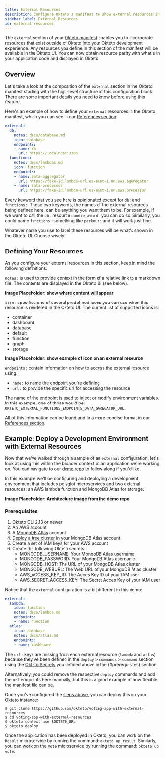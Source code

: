 ```yaml
---
title: External Resources
description: Configure Okteto's manifest to show external resources in your development environment
sidebar_label: External Resources
id: external-resources
---
```



The `external` section of your [Okteto manifest](reference/manifest) enables you to incorporate resources that exist outside of Okteto into your Okteto development experience. Any resources you define in this section of the manifest will be available in the Okteto UI. You can now obtain resource parity with what's in your application code and displayed in Okteto.

## Overview

Let's take a look at the composition of the `external` section in the Okteto manifest starting with the high-level structure of this configuration block. There are some important details you need to know before using this feature.

Here's an example of how to define your `external` resources in the Okteto manifest, which you can see in our [References section](reference/manifest/#external-object-optional):

```yaml
external:
  db:
    notes: docs/database.md
    icon: database
    endpoints:
    - name: db
      url: https://localhost:3306
  functions:
    notes: docs/lambdas.md
    icon: function
    endpoints:
    - name: data-aggregator
      url: https://fake-id.lambda-url.us-east-1.on.aws.aggregator
    - name: data-processor
      url: https://fake-id.lambda-url.us-east-1.on.aws.processor
```

Every keyword that you see here is opinionated except for `db:` and `functions:`. Those two keywords, the names of the external resources being defined here, can be anything you want them to be. For example, if we want to call the `db:` resource `dundie_award:` you can do so. Similarly, you could name `functions:` something like `parkour:` and it will work just fine.

Whatever name you use to label these resources will be what's shown in the Okteto UI. Choose wisely!

## Defining Your Resources

As you configure your external resources in this section, keep in mind the following definitions:

`notes:` is used to provide context in the form of a relative link to a markdown file. The contents are displayed in the Okteto UI (see below).

**Image Placeholder: show where content will appear**

`icon:` specifies one of several predefined icons you can use when this resource is rendered in the Okteto UI. The current list of supported icons is:

- container
- dashboard
- database
- default
- function
- graph
- storage

**Image Placeholder: show example of icon on an external resource**

`endpoints:` contain information on how to access the external resource using:

- `name:` to name the endpoint you're defining
- `url:` to provide the specific url for accessing the resource

The name of the endpoint is used to inject or modify environment variables. In this example, one of those would be: `OKTETO_EXTERNAL_FUNCTIONS_ENDPOINTS_DATA_GGREGATOR_URL`.

All of this information can be found and in a more concise format in our [References section](reference/manifest/#external-object-optional).


## Example: Deploy a Development Environment with External Resources

Now that we've walked through a sample of an `external` configuration, let's look at using this within the broader context of an application we're working on. You can navigate to our [demo repo](https://github.com/okteto/voting-app-with-external-resources) to follow along if you'd like.

In this example we'll be configuring and deploying a development environment that includes polyglot microservices and two external resources: an AWS lambda function and MongoDB Atlas for storage.

**Image Placeholder: Architecture image from the demo repo**

### Prerequisites

1. Okteto CLI 2.13 or newer
2. An AWS account
3. A [MongoDB Atlas](https://www.mongodb.com/docs/atlas/getting-started/) account
4. [Deploy a free cluster](https://www.mongodb.com/docs/atlas/tutorial/deploy-free-tier-cluster/) in your MongoDB Atlas account
5. Create a set of IAM keys for your AWS account
6. Create the following Okteto secrets:
   - MONGODB_USERNAME: Your MongoDB Atlas username
   - MONGODB_PASSWORD: Your MongoDB Atlas username
   - MONGODB_HOST: The URL of your MongoDB Atlas cluster
   - MONGODB_WEBURL: The Web URL of your MongoDB Atlas cluster
   - AWS_ACCESS_KEY_ID: The Acces Key ID of your IAM user
   - AWS_SECRET_ACCESS_KEY: The Secret Acces Key of your IAM user
   
Notice that the `external` configuration is a bit different in this demo:

```yaml
external:
  lambda:
    icon: function
    notes: docs/lambda.md
    endpoints:
    - name: function
  atlas:
    icon: database
    notes: docs/atlas.md
    endpoints:
    - name: dashboard
```

The `url:` keys are missing from each external resource (`lambda` and `atlas`) because they've been defined in the `deploy` > `commands` > `command` section using the [Okteto Secrets](cloud/secrets) you defined above in the (#prerequisites) section.

Alternatively, you could remove the respective `deploy` commands and add the `url` endpoints here manually, but this is a good example of how flexible the manifest file can be.

Once you've configured the [steps above](#prerequisites), you can deploy this on your Okteto instance:

```
$ git clone https://github.com/okteto/voting-app-with-external-resources
$ cd voting-app-with-external-resources
$ okteto context use $OKTETO_URL
$ okteto deploy
```

Once the application has been deployed in Okteto, you can work on the `Result` microservice by running the command: `okteto up result`. Similarly, you can work on the `Vote` microservice by running the command: `okteto up vote`.